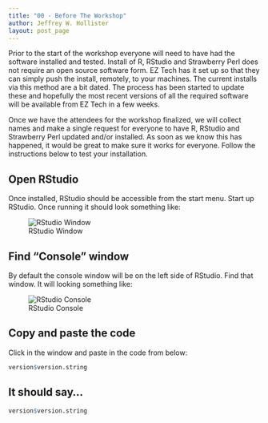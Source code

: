 ```yaml
---
title: "00 - Before The Workshop"
author: Jeffrey W. Hollister
layout: post_page
---
```


Prior to the start of the workshop everyone will need to have had the software 
installed and tested.  Install of R, RStudio and Strawberry Perl does not require an open source software form.  EZ Tech has it set up so that they can simply push the install, remotely, to your machines.  The current installs via this method are a bit dated.  The process has been started to update these and hopefully the most recent versions of all the required software will be available from EZ Tech in a few weeks.

Once we have the attendees for the workshop finalized, we will collect names and make a single request for everyone to have R, RStudio and Strawberry Perl updated and/or installed.  As soon as we know this has happened, it would be great to make sure it works for everyone.  Follow the instructions below to test your installation.

## Open RStudio
Once installed, RStudio should be accessible from the start menu.  Start up RStudio.  Once running it should look something like:

![RStudio Window](/introR/figure/rstudio.png)

## Find "Console" window
By default the console window will be on the left side of RStudio.  Find that window.  It will looking something like:  

![RStudio Console](/introR/figure/rstudio_console.png)

## Copy and paste the code
Click in the window and paste in the code from below:

```r
version$version.string
```

## It should say...

```r
version$version.string
```



